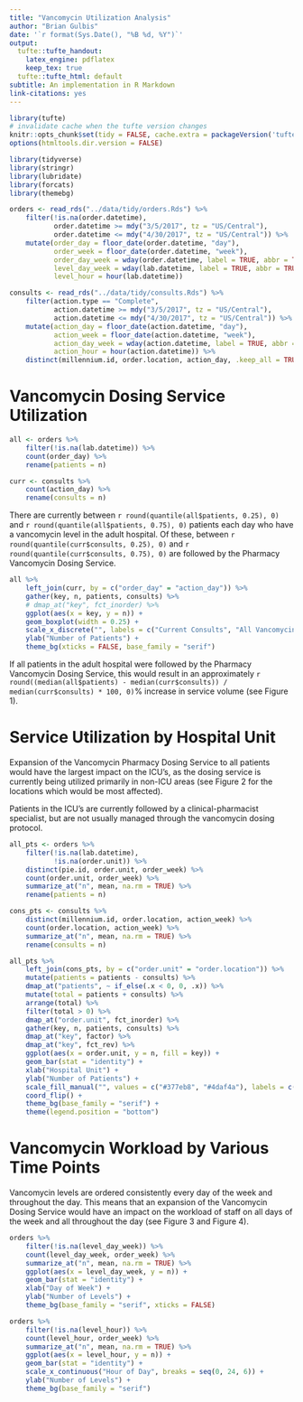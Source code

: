 ```yaml
---
title: "Vancomycin Utilization Analysis"
author: "Brian Gulbis"
date: '`r format(Sys.Date(), "%B %d, %Y")`'
output:
  tufte::tufte_handout:
    latex_engine: pdflatex
    keep_tex: true
  tufte::tufte_html: default
subtitle: An implementation in R Markdown
link-citations: yes
---
```


```r
library(tufte)
# invalidate cache when the tufte version changes
knitr::opts_chunk$set(tidy = FALSE, cache.extra = packageVersion('tufte'), echo = FALSE, message = FALSE, warning = FALSE)
options(htmltools.dir.version = FALSE)
```

```r
library(tidyverse)
library(stringr)
library(lubridate)
library(forcats)
library(themebg)

orders <- read_rds("../data/tidy/orders.Rds") %>%
    filter(!is.na(order.datetime),
           order.datetime >= mdy("3/5/2017", tz = "US/Central"),
           order.datetime <= mdy("4/30/2017", tz = "US/Central")) %>%
    mutate(order_day = floor_date(order.datetime, "day"),
           order_week = floor_date(order.datetime, "week"),
           order_day_week = wday(order.datetime, label = TRUE, abbr = TRUE),
           level_day_week = wday(lab.datetime, label = TRUE, abbr = TRUE),
           level_hour = hour(lab.datetime))

consults <- read_rds("../data/tidy/consults.Rds") %>%
    filter(action.type == "Complete",
           action.datetime >= mdy("3/5/2017", tz = "US/Central"),
           action.datetime <= mdy("4/30/2017", tz = "US/Central")) %>%
    mutate(action_day = floor_date(action.datetime, "day"),
           action_week = floor_date(action.datetime, "week"),
           action_day_week = wday(action.datetime, label = TRUE, abbr = FALSE),
           action_hour = hour(action.datetime)) %>%
    distinct(millennium.id, order.location, action_day, .keep_all = TRUE)
```

# Vancomycin Dosing Service Utilization

```r
all <- orders %>%
    filter(!is.na(lab.datetime)) %>%
    count(order_day) %>%
    rename(patients = n)

curr <- consults %>%
    count(action_day) %>%
    rename(consults = n)
```

There are currently between `r round(quantile(all$patients, 0.25), 0)` and `r round(quantile(all$patients, 0.75), 0)` patients each day who have a vancomycin level in the adult hospital. Of these, between `r round(quantile(curr$consults, 0.25), 0)` and `r round(quantile(curr$consults, 0.75), 0)` are followed by the Pharmacy Vancomycin Dosing Service. 

```r
all %>%
    left_join(curr, by = c("order_day" = "action_day")) %>%
    gather(key, n, patients, consults) %>%
    # dmap_at("key", fct_inorder) %>%
    ggplot(aes(x = key, y = n)) +
    geom_boxplot(width = 0.25) +
    scale_x_discrete("", labels = c("Current Consults", "All Vancomycin Patients")) + 
    ylab("Number of Patients") +
    theme_bg(xticks = FALSE, base_family = "serif")
```

If all patients in the adult hospital were followed by the Pharmacy Vancomycin Dosing Service, this would result in an approximately `r round((median(all$patients) - median(curr$consults)) / median(curr$consults) * 100, 0)`% increase in service volume (see Figure 1).

# Service Utilization by Hospital Unit

Expansion of the Vancomycin Pharmacy Dosing Service to all patients would have the largest impact on the ICU's, as the dosing service is currently being utilized primarily in non-ICU areas (see Figure 2 for the locations which would be most affected).  

Patients in the ICU's are currently followed by a clinical-pharmacist specialist, but are not usually managed through the vancomycin dosing protocol.

```r
all_pts <- orders %>%
    filter(!is.na(lab.datetime),
           !is.na(order.unit)) %>%
    distinct(pie.id, order.unit, order_week) %>%
    count(order.unit, order_week) %>%
    summarize_at("n", mean, na.rm = TRUE) %>%
    rename(patients = n)

cons_pts <- consults %>%
    distinct(millennium.id, order.location, action_week) %>%
    count(order.location, action_week) %>%
    summarize_at("n", mean, na.rm = TRUE) %>%
    rename(consults = n)

all_pts %>%
    left_join(cons_pts, by = c("order.unit" = "order.location")) %>%
    mutate(patients = patients - consults) %>%
    dmap_at("patients", ~ if_else(.x < 0, 0, .x)) %>%
    mutate(total = patients + consults) %>%
    arrange(total) %>%
    filter(total > 0) %>%
    dmap_at("order.unit", fct_inorder) %>%
    gather(key, n, patients, consults) %>%
    dmap_at("key", factor) %>%
    dmap_at("key", fct_rev) %>%
    ggplot(aes(x = order.unit, y = n, fill = key)) +
    geom_bar(stat = "identity") +
    xlab("Hospital Unit") +
    ylab("Number of Patients") +
    scale_fill_manual("", values = c("#377eb8", "#4daf4a"), labels = c("Traditional Patients", "Current Consults")) +
    coord_flip() +
    theme_bg(base_family = "serif") +
    theme(legend.position = "bottom")
```

# Vancomycin Workload by Various Time Points

Vancomycin levels are ordered consistently every day of the week and throughout the day. This means that an expansion of the Vancomycin Dosing Service would have an impact on the workload of staff on all days of the week and all throughout the day (see Figure 3 and Figure 4).

```r
orders %>%
    filter(!is.na(level_day_week)) %>%
    count(level_day_week, order_week) %>%
    summarize_at("n", mean, na.rm = TRUE) %>%
    ggplot(aes(x = level_day_week, y = n)) +
    geom_bar(stat = "identity") +
    xlab("Day of Week") +
    ylab("Number of Levels") +
    theme_bg(base_family = "serif", xticks = FALSE)
```

```r
orders %>%
    filter(!is.na(level_hour)) %>%
    count(level_hour, order_week) %>%
    summarize_at("n", mean, na.rm = TRUE) %>%
    ggplot(aes(x = level_hour, y = n)) +
    geom_bar(stat = "identity") +
    scale_x_continuous("Hour of Day", breaks = seq(0, 24, 6)) +
    ylab("Number of Levels") +
    theme_bg(base_family = "serif")
```
